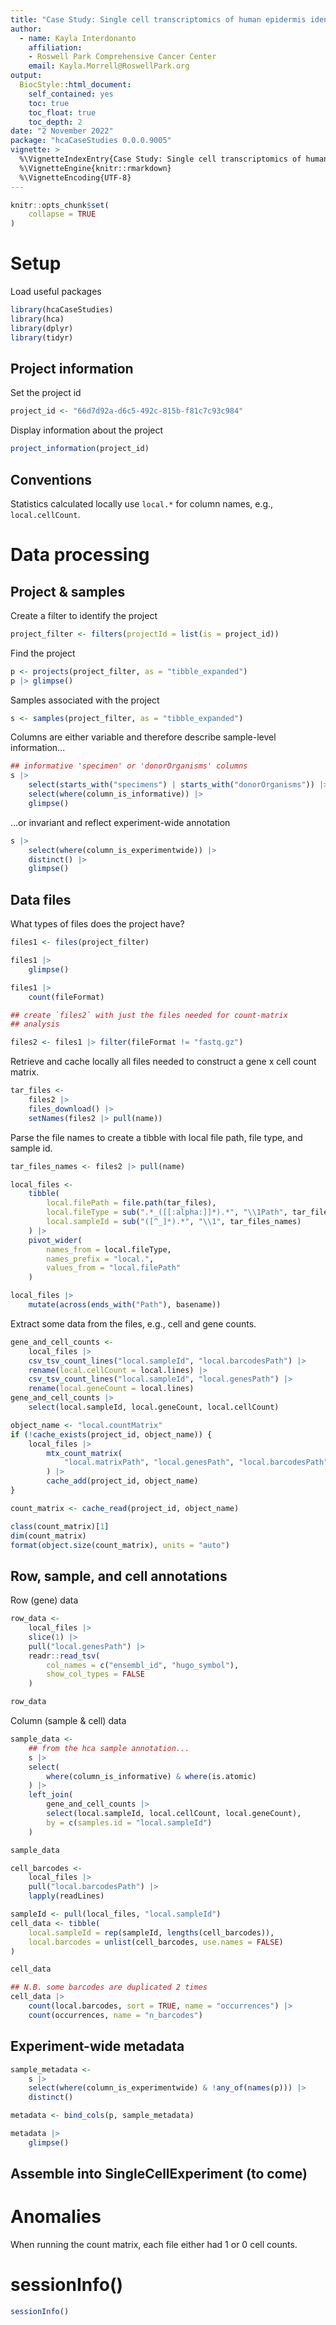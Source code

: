 ```yaml
---
title: "Case Study: Single cell transcriptomics of human epidermis identifies basal stem cell transition states"
author:
  - name: Kayla Interdonanto
    affiliation:
    - Roswell Park Comprehensive Cancer Center
    email: Kayla.Morrell@RoswellPark.org
output:
  BiocStyle::html_document:
    self_contained: yes
    toc: true
    toc_float: true
    toc_depth: 2
date: "2 November 2022"
package: "hcaCaseStudies 0.0.0.9005"
vignette: >
  %\VignetteIndexEntry{Case Study: Single cell transcriptomics of human epidermis identifies basal stem cell transition states }
  %\VignetteEngine{knitr::rmarkdown}
  %\VignetteEncoding{UTF-8}
---
```


```r
knitr::opts_chunk$set(
    collapse = TRUE
)
```

# Setup

Load useful packages

```r
library(hcaCaseStudies)
library(hca)
library(dplyr)
library(tidyr)
```

## Project information

Set the project id

```r
project_id <- "66d7d92a-d6c5-492c-815b-f81c7c93c984"
```

Display information about the project

```r
project_information(project_id)
```

## Conventions

Statistics calculated locally use `local.*` for column names, e.g.,
`local.cellCount`.

# Data processing

## Project & samples

Create a filter to identify the project

```r
project_filter <- filters(projectId = list(is = project_id))
```

Find the project

```r
p <- projects(project_filter, as = "tibble_expanded")
p |> glimpse()
```

Samples associated with the project

```r
s <- samples(project_filter, as = "tibble_expanded")
```

Columns are either variable and therefore describe sample-level
information...

```r
## informative 'specimen' or 'donorOrganisms' columns
s |>
    select(starts_with("specimens") | starts_with("donorOrganisms")) |>
    select(where(column_is_informative)) |>
    glimpse()
```

...or invariant and reflect experiment-wide annotation

```r
s |>
    select(where(column_is_experimentwide)) |>
    distinct() |>
    glimpse()
```

## Data files

What types of files does the project have?

```r
files1 <- files(project_filter)

files1 |>
    glimpse()

files1 |>
    count(fileFormat)

## create `files2` with just the files needed for count-matrix
## analysis

files2 <- files1 |> filter(fileFormat != "fastq.gz") 
```

Retrieve and cache locally all files needed to construct a gene x cell
count matrix.

```r
tar_files <-
    files2 |>
    files_download() |>
    setNames(files2 |> pull(name))
```

Parse the file names to create a tibble with local file path, file type, and
sample id.

```r
tar_files_names <- files2 |> pull(name)

local_files <- 
    tibble(
        local.filePath = file.path(tar_files),
        local.fileType = sub(".*_([[:alpha:]]*).*", "\\1Path", tar_files_names),
        local.sampleId = sub("([^_]*).*", "\\1", tar_files_names)
    ) |>
    pivot_wider(
        names_from = local.fileType,
        names_prefix = "local.",
        values_from = "local.filePath"
    )

local_files |>
    mutate(across(ends_with("Path"), basename))
```

Extract some data from the files, e.g., cell and gene counts.

```r
gene_and_cell_counts <-
    local_files |>
    csv_tsv_count_lines("local.sampleId", "local.barcodesPath") |>
    rename(local.cellCount = local.lines) |>
    csv_tsv_count_lines("local.sampleId", "local.genesPath") |>
    rename(local.geneCount = local.lines)
gene_and_cell_counts |>
    select(local.sampleId, local.geneCount, local.cellCount)
```

```r
object_name <- "local.countMatrix"
if (!cache_exists(project_id, object_name)) {
    local_files |>
        mtx_count_matrix(
            "local.matrixPath", "local.genesPath", "local.barcodesPath"
        ) |>
        cache_add(project_id, object_name)
}

count_matrix <- cache_read(project_id, object_name)

class(count_matrix)[1]
dim(count_matrix)
format(object.size(count_matrix), units = "auto")
```

## Row, sample, and cell annotations

Row (gene) data

```r
row_data <-
    local_files |>
    slice(1) |>
    pull("local.genesPath") |>
    readr::read_tsv(
        col_names = c("ensembl_id", "hugo_symbol"),
        show_col_types = FALSE
    )

row_data
```

Column (sample & cell) data

```r
sample_data <-
    ## from the hca sample annotation...
    s |>
    select(
        where(column_is_informative) & where(is.atomic)
    ) |>
    left_join(
        gene_and_cell_counts |>
        select(local.sampleId, local.cellCount, local.geneCount),
        by = c(samples.id = "local.sampleId")
    )

sample_data
```

```r
cell_barcodes <- 
    local_files |>
    pull("local.barcodesPath") |>
    lapply(readLines)

sampleId <- pull(local_files, "local.sampleId")
cell_data <- tibble(
    local.sampleId = rep(sampleId, lengths(cell_barcodes)),
    local.barcodes = unlist(cell_barcodes, use.names = FALSE)
)

cell_data

## N.B. some barcodes are duplicated 2 times
cell_data |>
    count(local.barcodes, sort = TRUE, name = "occurrences") |>
    count(occurrences, name = "n_barcodes")
```

## Experiment-wide metadata

```r
sample_metadata <-
    s |>
    select(where(column_is_experimentwide) & !any_of(names(p))) |>
    distinct()

metadata <- bind_cols(p, sample_metadata)

metadata |>
    glimpse()
```

## Assemble into SingleCellExperiment (to come)

# Anomalies

When running the count matrix, each file either had 1 or 0 cell counts.

# sessionInfo() {.unnumbered}

```r
sessionInfo()
```
